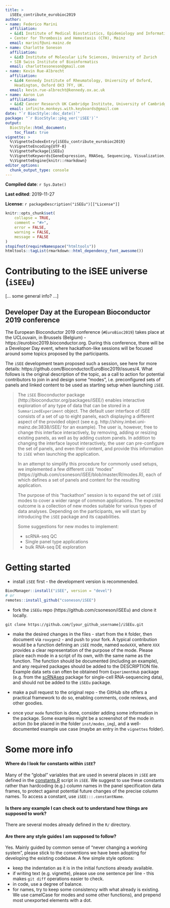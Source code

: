 ```yaml
---
title: >
  iSEEu_contribute_eurobioc2019
author:
- name: Federico Marini
  affiliation: 
  - &id1 Institute of Medical Biostatistics, Epidemiology and Informatics (IMBEI), Mainz
  - Center for Thrombosis and Hemostasis (CTH), Mainz
  email: marinif@uni-mainz.de
- name: Charlotte Soneson
  affiliation: 
  - &id3 Institute of Molecular Life Sciences, University of Zurich
  - SIB Swiss Institute of Bioinformatics
  email: charlottesoneson@gmail.com
- name: Kevin Rue-Albrecht
  affiliation: 
  - &id4 Kennedy Institute of Rheumatology, University of Oxford,
    Headington, Oxford OX3 7FY, UK.
  email: kevin.rue-albrecht@kennedy.ox.ac.uk
- name: Aaron Lun
  affiliation: 
  - &id2 Cancer Research UK Cambridge Institute, University of Cambridge
  email: infinite.monkeys.with.keyboards@gmail.com
date: "`r BiocStyle::doc_date()`"
package: "`r BiocStyle::pkg_ver('iSEE')`"
output: 
  BiocStyle::html_document:
    toc_float: true
vignette: >
  %\VignetteIndexEntry{iSEEu_contribute_eurobioc2019}
  %\VignetteEncoding{UTF-8}  
  %\VignettePackage{iSEEu}
  %\VignetteKeywords{GeneExpression, RNASeq, Sequencing, Visualization, QualityControl, GUI}
  %\VignetteEngine{knitr::rmarkdown}
editor_options: 
  chunk_output_type: console
---
```


**Compiled date**: `r Sys.Date()`

**Last edited**: 2019-11-27

**License**: `r packageDescription("iSEEu")[["License"]]`

```r
knitr::opts_chunk$set(
    collapse = TRUE,
    comment = "#>",
    error = FALSE,
    warning = FALSE,
    message = FALSE
)
stopifnot(requireNamespace("htmltools"))
htmltools::tagList(rmarkdown::html_dependency_font_awesome())
```

# Contributing to the iSEE universe (`iSEEu`)

[... some general info? ...]

## Developer Day at the European Bioconductor 2019 conference 

The European Bioconductor 2019 conference (`#EuroBioc2019`) takes place at the UCLouvain, in Brussels (Belgium) - https://eurobioc2019.bioconductor.org.
During this conference, there will be a Developer Day event, where hackathon-like sessions will be focused around some topics proposed by the participants.

The `iSEE` development team proposed such a session, see here for more details: https://github.com/Bioconductor/EuroBioc2019/issues/4.
What follows is the original description of the topic, as a call to action for potential contributors to join in and design some "modes", i.e. preconfigured sets of panels and linked content to be used as starting setup when launching `iSEE`.
    
> The `iSEE` Bioconductor package (http://bioconductor.org/packages/iSEE/) enables interactive exploration of any type of data that can be stored in a `SummarizedExperiment` object. 
The default user interface of iSEE consists of a set of up to eight panels, each displaying a different aspect of the provided object (see e.g. http://shiny.imbei.uni-mainz.de:3838/iSEE/ for an example). 
The user is, however, free to change this interface interactively, by removing, adding or resizing existing panels, as well as by adding custom panels. 
In addition to changing the interface layout interactively, the user can pre-configure the set of panels, and even their content, and provide this information to `iSEE` when launching the application.
> 
> In an attempt to simplify this procedure for commonly used setups, we implemented a few different `iSEE` "modes" (https://github.com/csoneson/iSEE/blob/master/R/modes.R), each of which defines a set of panels and content for the resulting application.
> 
> The purpose of this "hackathon" session is to expand the set of `iSEE` modes to cover a wider range of common applications. 
The expected outcome is a collection of new modes suitable for various types of data analyses.
Depending on the participants, we will start by introducing the `iSEE` package and its capabilities.
> 
> Some suggestions for new modes to implement:
> 
> - scRNA-seq QC
> - Single panel type applications
> - bulk RNA-seq DE exploration

# Getting started

- install `iSEE` first - the development version is recommended.

```r
BiocManager::install("iSEE", version = "devel")
# or
remotes::install_github("csoneson/iSEE")
```

- fork the `iSEEu` repo (https://github.com/csoneson/iSEEu) and clone it locally.

```
git clone https://github.com/[your_github_username]/iSEEu.git
```

- make the desired changes in the files - start from the `R` folder, then document via `roxygen2` - and push to your fork. 
  A typical contribution would be a function defining an `iSEE` mode, named `modeXXX`, where `XXX` provides a clear representation of the purpose of the mode. 
  Please place each mode in a script of its own, with the same name as the function. 
  The function should be documented (including an example), and any required packages should be added to the DESCRIPTION file. 
  Example data sets can often be obtained from `ExperimentHub` package (e.g. from the [scRNAseq](http://bioconductor.org/packages/scRNAseq/) package for single-cell RNA-sequencing data), and should not be added to the `iSEEu` package.
  
- make a pull request to the original repo - the GitHub site offers a practical framework to do so, enabling comments, code reviews, and other goodies.

- once your `mode` function is done, consider adding some information in the package.
  Some examples might be a screenshot of the mode in action (to be placed in the folder `inst/modes_img`), and a well-documented example use case (maybe an entry in the `vignettes` folder).

# Some more info

#### Where do I look for constants within `iSEE`? {-}

Many of the "global" variables that are used in several places in `iSEE` are defined in the [constants.R](https://github.com/csoneson/iSEE/blob/master/R/constants.R) script in `iSEE`. 
We suggest to use these constants rather than hardcoding (e.g.) column names in the panel specification data frames, to protect against potential future changes of the precise column names. 
To access a constant, use `iSEE:::.constantName`. 

#### Is there any example I can check out to understand how things are supposed to work? {-}

There are several modes already defined in the `R/` directory. 

#### Are there any style guides I am supposed to follow? {-}

Yes. 
Mainly guided by common sense of "never changing a working system", please stick to the conventions we have been adopting for developing the existing codebase.
A few simple style options:

- keep the indentation as it is in the initial functions already available.
- if writing text (e.g. vignette), please use one sentence per line - this makes `git diff` operations easier to check.
- in code, use a degree of balance.
- for names, try to keep some consistency with what already is existing.
  We use camelCase for modes and some other functions), and prepend most unexported elements with a dot.
